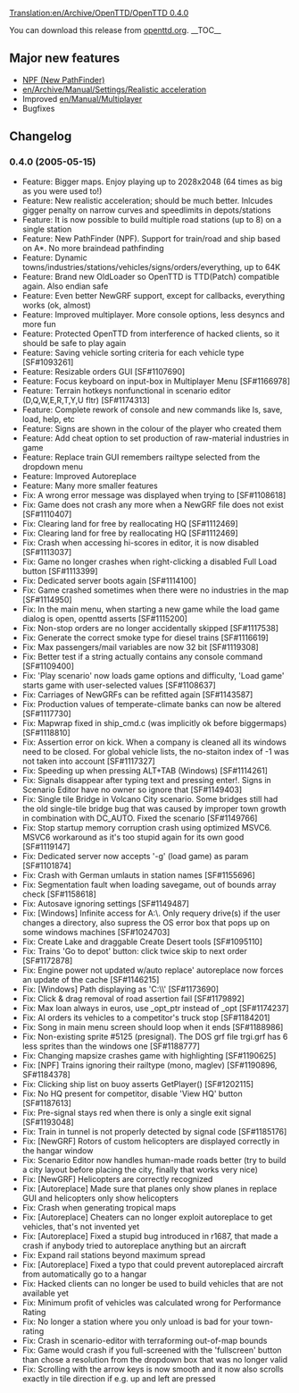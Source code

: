 [[Translation:en/Archive/OpenTTD/OpenTTD 0.4.0]]

{{en/Development/OTTDVersions}}
{{en/Archive/OpenTTD/Release|prev=en/Archive/OpenTTD/OpenTTD 0.3.6|next=en/Archive/OpenTTD/OpenTTD 0.4.0.1|date=2005-05-15}}

You can download this release from [http://www.openttd.org/download-stable/0.4.0 openttd.org].
__TOC__

==Major new features==
* [[en/Archive/Manual/Settings/New global pathfinding| NPF (New PathFinder)]]
* [[en/Archive/Manual/Settings/Realistic acceleration]]
* Improved [[en/Manual/Multiplayer]]
* Bugfixes

==Changelog==
===0.4.0 (2005-05-15)===
* Feature: Bigger maps. Enjoy playing up to 2028x2048 (64 times as big as you were used to!)
* Feature: New realistic acceleration; should be much better. Inlcudes gigger penalty on narrow curves and speedlimits in depots/stations
* Feature: It is now possible to build multiple road stations (up to 8) on a single station
* Feature: New PathFinder (NPF). Support for train/road and ship based on A*. No more braindead pathfinding
* Feature: Dynamic towns/industries/stations/vehicles/signs/orders/everything, up to 64K
* Feature: Brand new OldLoader so OpenTTD is TTD(Patch) compatible again. Also endian safe
* Feature: Even better NewGRF support, except for callbacks, everything works (ok, almost)
* Feature: Improved multiplayer. More console options, less desyncs and more fun
* Feature: Protected OpenTTD from interference of hacked clients, so it should be safe to play again
* Feature: Saving vehicle sorting criteria for each vehicle type [SF#1093261]
* Feature: Resizable orders GUI [SF#1107690]
* Feature: Focus keyboard on input-box in Multiplayer Menu [SF#1166978]
* Feature: Terrain hotkeys nonfunctional in scenario editor (D,Q,W,E,R,T,Y,U fltr) [SF#1174313]
* Feature: Complete rework of console and new commands like ls, save, load, help, etc
* Feature: Signs are shown in the colour of the player who created them
* Feature: Add cheat option to set production of raw-material industries in game
* Feature: Replace train GUI remembers railtype selected from the dropdown menu
* Feature: Improved Autoreplace
* Feature: Many more smaller features
* Fix: A wrong error message was displayed when trying to [SF#1108618]
* Fix: Game does not crash any more when a NewGRF file does not exist [SF#1110407]
* Fix: Clearing land for free by reallocating HQ [SF#1112469]
* Fix: Clearing land for free by reallocating HQ [SF#1112469]
* Fix: Crash when accessing hi-scores in editor, it is now disabled [SF#1113037]
* Fix: Game no longer crashes when right-clicking a disabled Full Load button [SF#1113399]
* Fix: Dedicated server boots again [SF#1114100]
* Fix: Game crashed sometimes when there were no industries in the map [SF#1114950]
* Fix: In the main menu, when starting a new game while the load game dialog is open, openttd asserts [SF#1115200]
* Fix: Non-stop orders are no longer accidentally skipped [SF#1117538]
* Fix: Generate the correct smoke type for diesel trains [SF#1116619]
* Fix: Max passengers/mail variables are now 32 bit [SF#1119308]
* Fix: Better test if a string actually contains any console command [SF#1109400]
* Fix: 'Play scenario' now loads game options and difficulty, 'Load game' starts game with user-selected values [SF#1108637]
* Fix: Carriages of NewGRFs can be refitted again [SF#1143587]
* Fix: Production values of temperate-climate banks can now be altered [SF#1117730]
* Fix: Mapwrap fixed in ship_cmd.c (was implicitly ok before biggermaps) [SF#1118810]
* Fix: Assertion error on kick. When a company is cleaned all its windows need to be closed. For global vehicle lists, the no-staiton index of -1 was not taken into account [SF#1117327]
* Fix: Speeding up when pressing ALT+TAB (Windows) [SF#1114261]
* Fix: Signals disappear after typing text and pressing enter!. Signs in Scenario Editor have no owner so ignore that [SF#1149403]
* Fix: Single tile Bridge in Volcano City scenario. Some bridges still had the old single-tile bridge bug that was caused by improper town growth in combination with DC_AUTO. Fixed the scenario [SF#1149766]
* Fix: Stop startup memory corruption crash using optimized MSVC6. MSVC6 workaround as it's too stupid again for its own good [SF#1119147]
* Fix: Dedicated server now accepts '-g' (load game) as param [SF#1101874]
* Fix: Crash with German umlauts in station names [SF#1155696]
* Fix: Segmentation fault when loading savegame, out of bounds array check [SF#1158618]
* Fix: Autosave ignoring settings [SF#1149487]
* Fix: [Windows] Infinite access for A:\. Only requery drive(s) if the user changes a directory, also supress the OS error box that pops up on some windows machines [SF#1024703]
* Fix: Create Lake and draggable Create Desert tools [SF#1095110]
* Fix: Trains 'Go to depot' button: click twice skip to next order [SF#1172878]
* Fix: Engine power not updated w/auto replace' autoreplace now forces an update of the cache [SF#1146215]
* Fix: [Windows] Path displaying as 'C:\\' [SF#1173690]
* Fix: Click & drag removal of road assertion fail [SF#1179892]
* Fix: Max loan always in euros, use _opt_ptr instead of _opt [SF#1174237]
* Fix: AI orders its vehicles to a competitor's truck stop [SF#1184201]
* Fix: Song in main menu screen should loop when it ends [SF#1188986]
* Fix: Non-existing sprite #5125 (presignal). The DOS grf file trgi.grf has 6 less sprites than the windows one [SF#1188777]
* Fix: Changing mapsize crashes game with highlighting [SF#1190625]
* Fix: [NPF] Trains ignoring their railtype (mono, maglev) [SF#1190896, SF#1184378]
* Fix: Clicking ship list on buoy asserts GetPlayer() [SF#1202115]
* Fix: No HQ present for competitor, disable 'View HQ' button [SF#1187613]
* Fix: Pre-signal stays red when there is only a single exit signal [SF#1193048]
* Fix: Train in tunnel is not properly detected by signal code [SF#1185176]
* Fix: [NewGRF] Rotors of custom helicopters are displayed correctly in the hangar window
* Fix: Scenario Editor now handles human-made roads better (try to build a city layout before placing the city, finally that works very nice)
* Fix: [NewGRF] Helicopters are correctly recognized
* Fix: [Autoreplace] Made sure that planes only show planes in replace GUI and helicopters only show helicopters
* Fix: Crash when generating tropical maps
* Fix: [Autoreplace] Cheaters can no longer exploit autoreplace to get vehicles, that's not invented yet
* Fix: [Autoreplace] Fixed a stupid bug introduced in r1687, that made a crash if anybody tried to autoreplace anything but an aircraft
* Fix: Expand rail stations beyond maximum spread
* Fix: [Autoreplace] Fixed a typo that could prevent autoreplaced aircraft from automatically go to a hangar
* Fix: Hacked clients can no longer be used to build vehicles that are not available yet
* Fix: Minimum profit of vehicles was calculated wrong for Performance Rating
* Fix: No longer a station where you only unload is bad for your town-rating
* Fix: Crash in scenario-editor with terraforming out-of-map bounds
* Fix: Game would crash if you full-screened with the 'fullscreen' button than chose a resolution from the dropdown box that was no longer valid
* Fix: Scrolling with the arrow keys is now smooth and it now also scrolls exactly in tile direction if e.g. up and left are pressed